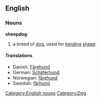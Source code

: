 == English ==
=== Nouns ===
[[Category:English nouns]]
'''sheepdog'''
# a breed of [[dog]], used for [[herding]] [[sheep]]
==== Translations ====
*Danish: [[Fårehund]]
*German: [[Schäferhund]]
*Norwegian: [[fårehund]]
*Swedish: [[fårhund]]
[[Category:Dog]]